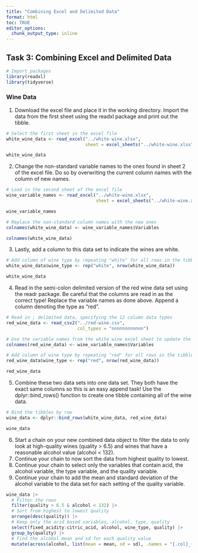 ```yaml
---
title: "Combining Excel and Delimited Data"
format: html
toc: TRUE
editor_options: 
  chunk_output_type: inline
---
```


## Task 3: Combining Excel and Delimited Data

```r
# Import packages
library(readxl)
library(tidyverse)
```

### Wine Data

1.  Download the excel file and place it in the working directory. Import the data from the first sheet using the readxl package and print out the tibble.

```r
# Select the first sheet in the excel file
white_wine_data <- read_excel("../white-wine.xlsx",
                              sheet = excel_sheets("../white-wine.xlsx")[1])

white_wine_data
```

2.  Change the non-standard variable names to the ones found in sheet 2 of the excel file. Do so by overwriting the current column names with the column of new names.

```r
# Load in the second sheet of the excel file
wine_variable_names <- read_excel("../white-wine.xlsx",
                                  sheet = excel_sheets("../white-wine.xlsx")[2])

wine_variable_names
```

```r
# Replace the non-standard column names with the new ones
colnames(white_wine_data) <- wine_variable_names$Variables

colnames(white_wine_data)
```

3.  Lastly, add a column to this data set to indicate the wines are white.

```r
# Add column of wine type by repeating "white" for all rows in the tibble
white_wine_data$wine_type <- rep("white", nrow(white_wine_data))

white_wine_data
```

4.  Read in the semi-colon delimited version of the red wine data set using the readr package. Be careful that the columns are read in as the correct type! Replace the variable names as done above. Append a column denoting the type as "red".

```r
# Read in ; delimited data, specifying the 12 column data types
red_wine_data <- read_csv2("../red-wine.csv",
                           col_types = "nnnnnnnnnnnn")

# Use the variable names from the white wine excel sheet to update the col names
colnames(red_wine_data) <- wine_variable_names$Variables

# Add column of wine type by repeating "red" for all rows in the tibble
red_wine_data$wine_type <- rep("red", nrow(red_wine_data))

red_wine_data
```

5.  Combine these two data sets into one data set. They both have the exact same columns so this is an easy append task! Use the dplyr::bind_rows() function to create one tibble containing all of the wine data.

```r
# Bind the tibbles by row
wine_data <- dplyr::bind_rows(white_wine_data, red_wine_data)

wine_data
```

6.  Start a chain on your new combined data object to filter the data to only look at high-quality wines (quality \> 6.5) and wines that have a reasonable alcohol value (alcohol \< 132).
7.  Continue your chain to now sort the data from highest quality to lowest.
8.  Continue your chain to select only the variables that contain acid, the alcohol variable, the type variable, and the quality variable.
9.  Continue your chain to add the mean and standard deviation of the alcohol variable to the data set for each setting of the quality variable.

```r
wine_data |>
  # Filter the rows
  filter(quality > 6.5 & alcohol < 132) |>
  # Sort from highest to lowest quality
  arrange(desc(quality)) |>
  # Keep only the acid based variables, alcohol, type, quality
  select(fixed_acidity:citric_acid, alcohol, wine_type, quality) |>
  group_by(quality) |>
  # Find the alcohol mean and sd for each quality value
  mutate(across(alcohol, list(mean = mean, sd = sd), .names = "{.col}_{.fn}"))
```
